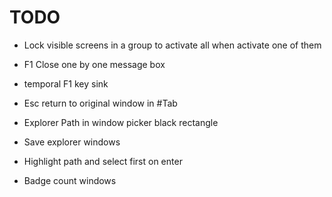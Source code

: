 # TODO
- Lock visible screens in a group to activate all when activate one of them
- F1 Close one by one message box
- temporal F1 key sink 
- Esc return to original window in #Tab

- Explorer Path in window picker black rectangle
- Save explorer windows
- Highlight path and select first on enter
- Badge count windows